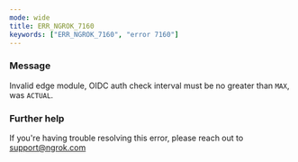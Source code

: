 ```yaml
---
mode: wide
title: ERR_NGROK_7160
keywords: ["ERR_NGROK_7160", "error 7160"]
---
```


### Message

Invalid edge module, OIDC auth check interval must be no greater than `MAX`, was `ACTUAL`.

### Further help

If you're having trouble resolving this error, please reach out to [support@ngrok.com](mailto:support@ngrok.com?subject=Help%20with%20ERR_NGROK_7160)
